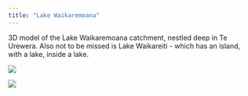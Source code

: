 ```yaml
---
title: "Lake Waikaremoana"
---
```


3D model of the Lake Waikaremoana catchment, nestled deep in Te Urewera. Also not to be missed is Lake Waikareiti - which has an island, with a lake, inside a lake.

![](images/IMG_0217.jpeg)

![](images/IMG_0216.jpeg)
